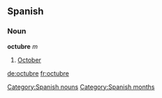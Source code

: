== Spanish == 
=== Noun === 
'''octubre''' ''m'' 
# [[October]] 
[[Category:Spanish nouns]]
[[Category:Spanish months]]

[[de:octubre]]
[[fr:octubre]]